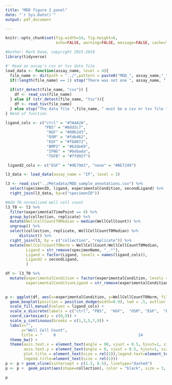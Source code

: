 ```yaml
---
title: "MDD figure 2 panel"
date: "`r Sys.Date()`"
output: pdf_document

---
```


```r
knitr::opts_chunk$set(fig.width=14, fig.height=6,
                      echo=FALSE, warning=FALSE, message=FALSE, cache=TRUE)

#Author: Mark Dane, copyright 2015-2019
library(tidyverse)

```

```r

#' Read an assay's csv or tsv data file 
load_data <- function(assay_name, level = 4){
  file_name <- dir(path = "../",pattern = paste0("MDD_", assay_name,"_","Level",level),recursive = TRUE, full.names = TRUE)
  if(!length(file_name) == 1) stop("There was not one ", assay_name, " data file found")
    
  if(str_detect(file_name, "csv")) {
    df <- read_csv(file_name)
  } else if (str_detect(file_name, "tsv")){
    df <- read_tsv(file_name)
  } else stop("The data file ",file_name, " must be a csv or tsv file type")
} #end of function

```

```r
ligand_cols <- c("ctrl" = "#7A4A2A",
                 "PBS" = "#8dd3c7",
                  "HGF" = "#80b1d3",
                  "OSM" = "#fdb462",
                  "EGF" = "#fb8072",
                  "BMP2" = "#b3de69",
                  "IFNG" = "#bebada",
                  "TGFB" = "#ffd92f")

 ligand2_cols <- c("EGF" = "#9E79A3", "none" = "#BE7249")

```

```r

l3_data <- load_data(assay_name = "IF", level = 3)

l3 <- read_csv("../Metadata/MDD_sample_annotations.csv") %>%
  select(specimenID, ligand, experimentalCondition, secondLigand) %>%
  right_join(l3_data, by=c("specimenID"))

```



```r

#Add T0 normalized well cell count
l3_T0 <- l3 %>%
  filter(experimentalTimePoint == 0) %>% 
  group_by(collection, replicate) %>%
  mutate(WellCellCountT0Median = median(WellCellCount)) %>%
  ungroup() %>%
  select(collection, replicate, WellCellCountT0Median) %>%
      distinct() %>%
  right_join(l3, by = c("collection", "replicate")) %>%
  mutate(WellCellCountT0Norm = WellCellCount/WellCellCountT0Median,
         Ligand = str_remove(specimenName, "_.*"),
         Ligand = factor(Ligand, levels = names(ligand_cols)),
         Ligand2 = secondLigand,
         )
```

```r

df <- l3_T0 %>%
  mutate(experimentalCondition = factor(experimentalCondition, levels = paste(c("ctrl", "PBS",  "HGF",  "OSM", "EGF",  "BMP2", "IFNG", "TGFB"), rep(c(0,24,48), each = 8), sep = "_")),
         experimentalConditionLigand = str_remove(experimentalCondition,"_.*"))
  

p <- ggplot(df, aes(x=experimentalCondition, y=WellCellCountT0Norm, fill=Ligand))+
  geom_boxplot(position = position_dodge(width=0.9), lwd = .5, outlier.colour = NA)+
  scale_fill_manual(values = ligand_cols) +
  scale_x_discrete(labels = c("ctrl", "PBS",  "HGF",  "OSM", "EGF",  "BMP\n+EGF2", "IFNG\n+EGF", "TGFB\n+EGF", "PBS",  "HGF",  "OSM", "EGF",  "BMP2\n+EGF", "IFNG\n+EGF", "TGFB\n+EGF")) +
  coord_cartesian(y = c(0,9)) +
  scale_y_continuous(breaks = c(1,3,5,7,9)) +
  labs(x="",
       y="Well Cell Count",
       title = "     0                                    24                                                               48") +
  theme_bw() +
  theme(axis.text.x = element_text(angle = 90, vjust = 0.5, hjust=1, size=rel(1.5)),
        axis.text.y = element_text(angle = 0, vjust = 0.5, hjust=1, size=rel(1.5)),
        plot.title = element_text(size = rel(2)),legend.text=element_text(size = rel(1)),
        legend.title=element_text(size = rel(1)))
p <- p + geom_vline(xintercept = c(1.5, 8.5), linetype="dashed")
p <- p +  geom_point(aes(shape=collection), color = "black", size = 3, position=position_jitterdodge(dodge.width=0.9), alpha=.8)

p


```
